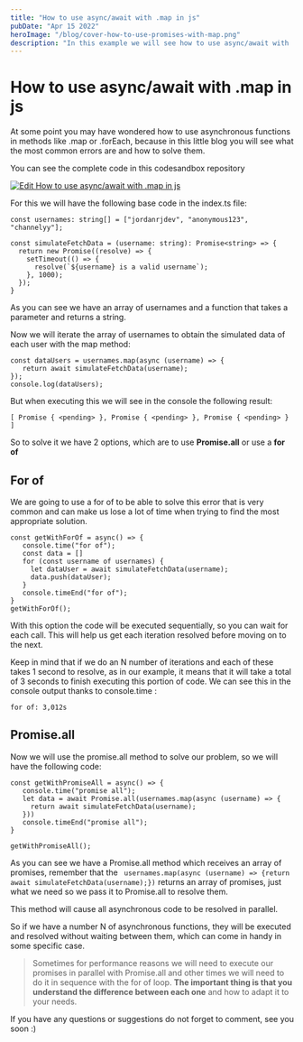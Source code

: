 ```yaml
---
title: "How to use async/await with .map in js"
pubDate: "Apr 15 2022"
heroImage: "/blog/cover-how-to-use-promises-with-map.png"
description: "In this example we will see how to use async/await with .map in javascript"
---
```


# How to use async/await with .map in js

At some point you may have wondered how to use asynchronous functions in methods like .map or .forEach, because in this little blog you will see what the most common errors are and how to solve them.

You can see the complete code in this codesandbox repository

[![Edit How to use async/await with .map in js](https://codesandbox.io/static/img/play-codesandbox.svg)](https://codesandbox.io/s/how-to-use-async-await-with-map-in-js-8tplrx?fontsize=14&hidenavigation=1&theme=dark)

For this we will have the following base code in the index.ts file:

```
const usernames: string[] = ["jordanrjdev", "anonymous123", "channelyy"];

const simulateFetchData = (username: string): Promise<string> => {
  return new Promise((resolve) => {
    setTimeout(() => {
      resolve(`${username} is a valid username`);
    }, 1000);
  });
}
```

As you can see we have an array of usernames and a function that takes a parameter and returns a string.

Now we will iterate the array of usernames to obtain the simulated data of each user with the map method:

```
const dataUsers = usernames.map(async (username) => {
   return await simulateFetchData(username);
});
console.log(dataUsers);
```

But when executing this we will see in the console the following result:

```
[ Promise { <pending> }, Promise { <pending> }, Promise { <pending> } ]
```

So to solve it we have 2 options, which are to use **Promise.all** or use a **for of**

## For of

We are going to use a for of to be able to solve this error that is very common and can make us lose a lot of time when trying to find the most appropriate solution.

```
const getWithForOf = async() => {
   console.time("for of");
   const data = []
   for (const username of usernames) {
     let dataUser = await simulateFetchData(username);
     data.push(dataUser);
   }
   console.timeEnd("for of");
}
getWithForOf();
```

With this option the code will be executed sequentially, so you can wait for each call. This will help us get each iteration resolved before moving on to the next.

Keep in mind that if we do an N number of iterations and each of these takes 1 second to resolve, as in our example, it means that it will take a total of 3 seconds to finish executing this portion of code. We can see this in the console output thanks to console.time :

```
for of: 3,012s
```

## Promise.all

Now we will use the promise.all method to solve our problem, so we will have the following code:

```
const getWithPromiseAll = async() => {
   console.time("promise all");
   let data = await Promise.all(usernames.map(async (username) => {
     return await simulateFetchData(username);
   }))
   console.timeEnd("promise all");
}

getWithPromiseAll();
```

As you can see we have a Promise.all method which receives an array of promises, remember that the ` usernames.map(async (username) => {return await simulateFetchData(username);})` returns an array of promises, just what we need so we pass it to Promise.all to resolve them.

This method will cause all asynchronous code to be resolved in parallel.

So if we have a number N of asynchronous functions, they will be executed and resolved without waiting between them, which can come in handy in some specific case.

> Sometimes for performance reasons we will need to execute our promises in parallel with Promise.all and other times we will need to do it in sequence with the for of loop. **The important thing is that you understand the difference between each one** and how to adapt it to your needs.

If you have any questions or suggestions do not forget to comment, see you soon :)
